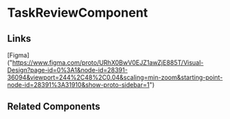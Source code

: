 <!-- task-review.stories.mdx -->


<Meta title="QTD Components/evaluation/task-list-review/task-review/README" component={TaskReviewComponent} />

# TaskReviewComponent

<ArgsTable of={TaskReviewComponent} />

## Links

[Figma] ("https://www.figma.com/proto/URhX0BwV0EJZ1awZjE885T/Visual-Design?page-id=0%3A1&node-id=28391-36094&viewport=244%2C48%2C0.04&scaling=min-zoom&starting-point-node-id=28391%3A31910&show-proto-sidebar=1")

## Related Components
